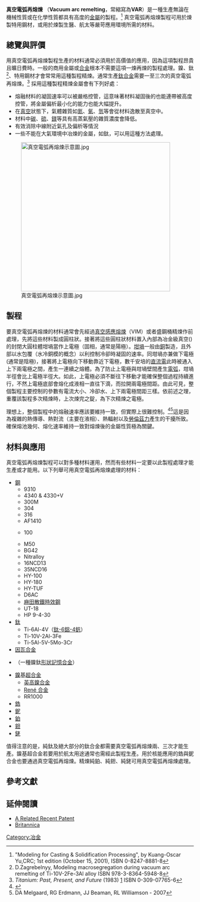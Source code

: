 '''真空電弧再熔煉''' （'''Vacuum arc remelting'''，常縮寫為'''VAR'''）是一種生產無論在機械性質或在化學性質都具有高度{{tsl|en|Homogeneity (physics)|同質性}}的[[金屬|金屬]]{{tsl|en|ingot|錠}}的製程。<ref>"Modeling for Casting & Solidification Processing", by Kuang-Oscar Yu,CRC; 1st edition (October 15, 2001), ISBN 0-8247-8881-8</ref> 真空電弧再熔煉製程可用於煉製特用鋼材，或用於煉製生醫、航太等嚴苛應用環境所需的材料。

==總覽與評價==
用真空電弧再熔煉製程生產的材料通常必須用於高價值的應用，因為這項製程昂貴且曠日費時。一般的商用金屬或[[合金|合金]]根本不需要這項一煉再煉的製程處理。鎳、鈦<ref>D.Zagrebelnyy, Modeling macrosegregation during vacuum arc remelting of Ti-10V-2Fe-3Al alloy ISBN 978-3-8364-5948-8</ref>、特用鋼材才會常常用這種製程精煉。通常生產[[鈦合金|鈦合金]]需要一至三次的真空電弧再熔煉。<ref>''Titanium: Past, Present, and Future'' (1983) [http://books.nap.edu/openbook.php?record_id=1712&page=65] {{Wayback|url=http://books.nap.edu/openbook.php?record_id=1712&page=65 |date=20120211122449 }} ISBN 0-309-07765-6</ref>
採用這種製程精煉金屬會有下列好處：

*熔融材料的凝固速率可以被嚴格控管，這意味著材料凝固後的{{tsl|en|Microstructure|顯微組織}}也能連帶被高度控管，將金屬偏析最小化的能力也能大幅提升。
*在[[真空|真空]]狀態下，氣體雜質如[[氮|氮]]、[[氧|氧]]、[[氫|氫]]等會從材料逸散至真空中。
*材料中[[碳|碳]]、[[硫|硫]]、[[鎂|鎂]]等具有高蒸氣壓的雜質濃度會降低。
*有效消除中線附近氣孔及偏析等情況
*一些不能在大氣環境中冶煉的金屬，如鈦，可以用這種方法處理。

[[File:真空電弧再熔煉示意圖.jpg|400px]]
==製程==
要真空電弧再熔煉的材料通常會先經過[[真空感應熔煉|真空感應熔煉]]（VIM）或者盛鋼桶精煉作前處理，先將這些材料製成圓柱狀。接著將這些圓柱狀材料置入內部為冶金級真空({{convert|0.001|–|0.1|mmHg|Pa|1|abbr=on|disp=or}})的封閉大圓柱體坩堝當作上電極（固相，通常是陽極）。[[坩堝|坩堝]]一般由[[銅|銅]]製造，且外部以水包覆（水冷銅模的概念）以利控制冷卻時凝固的速率。同坩堝亦兼做下電極(通常是陰極)，接著將上電極向下移動靠近下電極，數千安培的[[直流電|直流電]]此時被通入上下兩電極之間，產生一連續之熔體。為了防止上電極與坩堝壁間產生[[電弧|電弧]]，坩堝半徑會比上電極半徑大。如此，上電極必須不斷往下移動才能確保整個過程持續進行，不然上電極底部會熔化成液相一直往下滴，而拉開兩電極間距。由此可見，整個製程主要控制的參數有電流大小、冷卻水、上下兩電極間距三樣。依前述之理，重覆該製程多次精煉時，上次煉完之錠，為下次精煉之電極。

理想上，整個製程中的熔融速率應該要維持一致，但實際上很難控制。<ref>{{cite web|title=Pool Vacuum - Pool Cleaner Reviews 2016|url=http://rexgarden.com/best-pool-vacuum/|publisher=Rexgarden.com|accessdate=26 August 2016|date=23 June 2016|archive-date=2021-01-17|archive-url=https://web.archive.org/web/20210117224927/https://rexgarden.com/best-pool-vacuum/|dead-url=no}}</ref><ref>DA Melgaard, RG Erdmann, JJ Beaman, RL Williamson - 2007</ref>這是因為複雜的熱傳導、熱對流（主要在液相）、熱輻射以及[[勞侖茲力|勞倫茲力]]產生的{{tsl|en|advection|平流}}干擾所致。 確保熔池幾何、熔化速率維持一致對熔煉後的金屬性質極為關鍵。

==材料與應用==
真空電弧再熔煉製程可以對多種材料運用，然而有些材料一定要以此製程處理才能生產或才能用。以下列舉可用真空電弧再熔煉處理的材料：

{{colbegin}}
*[[鋼|鋼]]
**9310
**4340 & 4330+V
**300M
**304
**316
**AF1410
**{{tsl|en|Aermet|Aermet}} 100
**M50
**BG42
**Nitralloy
**16NCD13
**35NCD16
**HY-100
**HY-180
**HY-TUF
**D6AC
**[[馬氏體時效鋼|麻田散鐵時效鋼]]
**UT-18
**HP 9-4-30
*[[鈦|鈦]]
**Ti-6Al-4V（[[鈦-6鋁-4釩|鈦-6鋁-4釩]]）
**Ti-10V-2Al-3Fe
**Ti-5Al-5V-5Mo-3Cr
*[[不變鋼|因瓦合金]]
*{{tsl|en|Nitinol|鎳鈦諾}}（一種鎳鈦[[形狀記憶合金|形狀記憶合金]]）
*[[鎳|鎳]]基[[高溫合金|超合金]]
**[[英高鎳合金|英高鎳合金]]
**[[René_41|René 合金]]
**RR1000
*[[鋯|鋯]]
*[[鈮|鈮]]
*[[鉑|鉑]]
*[[鉭|鉭]]
*[[銠|銠]]
{{colend}}

值得注意的是，純鈦及絕大部分的鈦合金都需要真空電弧再熔煉兩、三次才能生產。鎳基超合金若要用於航太用途通常也需經此製程生產。用於核能應用的鋯與鈮合金也要通過真空電弧再熔煉。精煉純鉑、純鉭、純銠可用真空電弧再熔煉處理。

==參考文獻==
{{reflist}}

==延伸閱讀==
*[http://www.patentstorm.us/patents/5373529-description.html A Related Recent Patent]{{dead link|date=2018年1月 |bot=InternetArchiveBot |fix-attempted=yes }}
*[http://www.britannica.com/eb/article-81421/steel Britannica] {{Wayback|url=http://www.britannica.com/eb/article-81421/steel |date=20080617170653 }}

{{鋼鐵生產}}

[[Category:冶金|Category:冶金]]